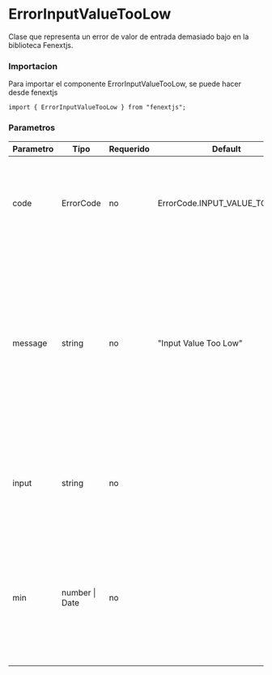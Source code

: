 # ErrorInputValueTooLow

Clase que representa un error de valor de entrada demasiado bajo en la biblioteca Fenextjs.

### Importacion

Para importar el componente ErrorInputValueTooLow, se puede hacer desde fenextjs

```tsx copy
import { ErrorInputValueTooLow } from "fenextjs";
```

### Parametros

| Parametro | Tipo           | Requerido | Default                       | Descripcion                                                                                                                                                                           |
| --------- | -------------- | --------- | ----------------------------- | ------------------------------------------------------------------------------------------------------------------------------------------------------------------------------------- |
| code      | ErrorCode      | no        | ErrorCode.INPUT_VALUE_TOO_LOW | Código de error específico que indica que el valor de la entrada es demasiado bajo.                                                                                                   |
| message   | string         | no        | "Input Value Too Low"         | Mensaje de error que describe la naturaleza del error cuando el valor de la entrada es inferior al valor mínimo permitido. Si se proporciona un valor mínimo, el mensaje lo incluirá. |
| input     | string         | no        |                               | Texto opcional que proporciona información sobre la entrada que causó el error.                                                                                                       |
| min       | number \| Date | no        |                               | Valor opcional que especifica el valor mínimo permitido para la entrada. El mensaje incluirá este valor si se proporciona.                                                            |
